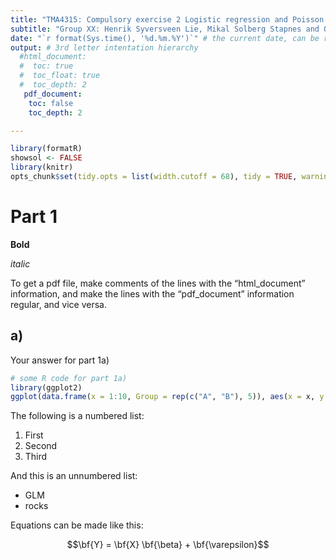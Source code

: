 ```yaml
--- 
title: "TMA4315: Compulsory exercise 2 Logistic regression and Poisson regression" 
subtitle: "Group XX: Henrik Syversveen Lie, Mikal Solberg Stapnes and Oliver Byhring" 
date: "`r format(Sys.time(), '%d.%m.%Y')`" # the current date, can be regular text as well
output: # 3rd letter intentation hierarchy
  #html_document:
  #  toc: true
  #  toc_float: true
  #  toc_depth: 2
   pdf_document:
    toc: false
    toc_depth: 2

---
```


```r
library(formatR)
showsol <- FALSE
library(knitr)
opts_chunk$set(tidy.opts = list(width.cutoff = 68), tidy = TRUE, warning = FALSE, error = FALSE, message = FALSE, echo = TRUE)
```

# Part 1

**Bold**

_italic_

To get a pdf file, make comments of the lines with the "html_document" information, and make the lines with the "pdf_document" information regular, and vice versa.

## a)

Your answer for part 1a)

```r
# some R code for part 1a)
library(ggplot2)
ggplot(data.frame(x = 1:10, Group = rep(c("A", "B"), 5)), aes(x = x, y = x, col = Group)) + geom_point() + theme_bw()
```

The following is a numbered list:

1. First
2. Second
3. Third

And this is an unnumbered list:

* GLM
* rocks

Equations can be made like this:

$$\bf{Y} = \bf{X} \bf{\beta} + \bf{\varepsilon}$$








